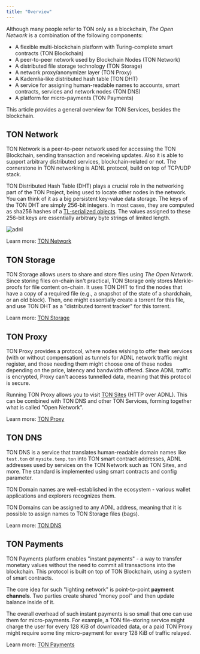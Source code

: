 ```yaml
---
title: "Overview"
---
```


Although many people refer to TON only as a blockchain, _The Open Network_ is a combination of the following components:

- A flexible multi-blockchain platform with Turing-complete smart contracts (TON Blockchain)
- A peer-to-peer network used by Blockchain Nodes (TON Network)
- A distributed file storage technology (TON Storage)
- A network proxy/anonymizer layer (TON Proxy)
- A Kademlia-like distributed hash table (TON DHT)
- A service for assigning human-readable names to accounts, smart contracts, services and network nodes (TON DNS)
- A platform for micro-payments (TON Payments)

This article provides a general overview for TON Services, besides the blockchain.

## TON Network

TON Network is a peer-to-peer network used for accessing the TON Blockchain, sending transaction and receiving updates. Also it is able to support arbitrary distributed services, blockchain-related or not. The cornerstone in TON networking is ADNL protocol, build on top of TCP/UDP stack.

TON Distributed Hash Table (DHT) plays a crucial role in the networking part of the TON Project, being used to locate other nodes in the network. You can think of it as a big persistent key-value data storage. The keys of the TON DHT are simply 256-bit integers. In most cases, they are computed as sha256 hashes of a [TL-serialized objects](/language/TL/overview). The values assigned to these 256-bit keys are essentially arbitrary byte strings of limited length.

![adnl](/resources/images/open-network/adnl.png)

Learn more: [TON Network](/ton/network)

## TON Storage

TON Storage allows users to share and store files using _The Open Network_. Since storing files on-chain isn't practical, TON Storage only stores Merkle-proofs for file content on-chain. It uses TON DHT to find the nodes that have a copy of a required file (e.g., a snapshot of the state of a shardchain, or an old block). Then, one might essentially create a torrent for this file, and use TON DHT as a "distributed torrent tracker" for this torrent.

Learn more: [TON Storage](/services/storage)

## TON Proxy

TON Proxy provides a protocol, where nodes wishing to offer their services (with or without compensation) as tunnels for ADNL network traffic might register, and those needing them might choose one of these nodes depending on the price, latency and bandwidth offered. Since ADNL traffic is encrypted, Proxy can't access tunnelled data, meaning that this protocol is secure.

Running TON Proxy allows you to visit [TON Sites](/services/sites) (HTTP over ADNL). This can be combined with TON DNS and other TON Services, forming together what is called "Open Network".

Learn more: [TON Proxy](/services/proxy)

## TON DNS

TON DNS is a service that translates human-readable domain names like `test.ton` or `mysite.temp.ton` into TON smart contract addresses, ADNL addresses used by services on the TON Network such as TON Sites, and more. The standard is implemented using smart contracts and config parameter.

TON Domain names are well-established in the ecosystem - various wallet applications and explorers recognizes them.

TON Domains can be assigned to any ADNL address, meaning that it is possible to assign names to TON Storage files (bags).

Learn more: [TON DNS](/services/dns)

## TON Payments

TON Payments platform enables "instant payments" - a way to transfer monetary values without the need to commit all transactions into the blockchain. This protocol is built on top of TON Blockchain, using a system of smart contracts.

The core idea for such "lighting network" is point-to-point **payment channels**. Two parties create shared "money pool" and then update balance inside of it.

The overall overhead of such instant payments is so small that one can use them for micro-payments. For example, a TON file-storing service might charge the user for every 128 KiB of downloaded data, or a paid TON Proxy might require some tiny micro-payment for every 128 KiB of traffic relayed.

Learn more: [TON Payments](/services/dns)
